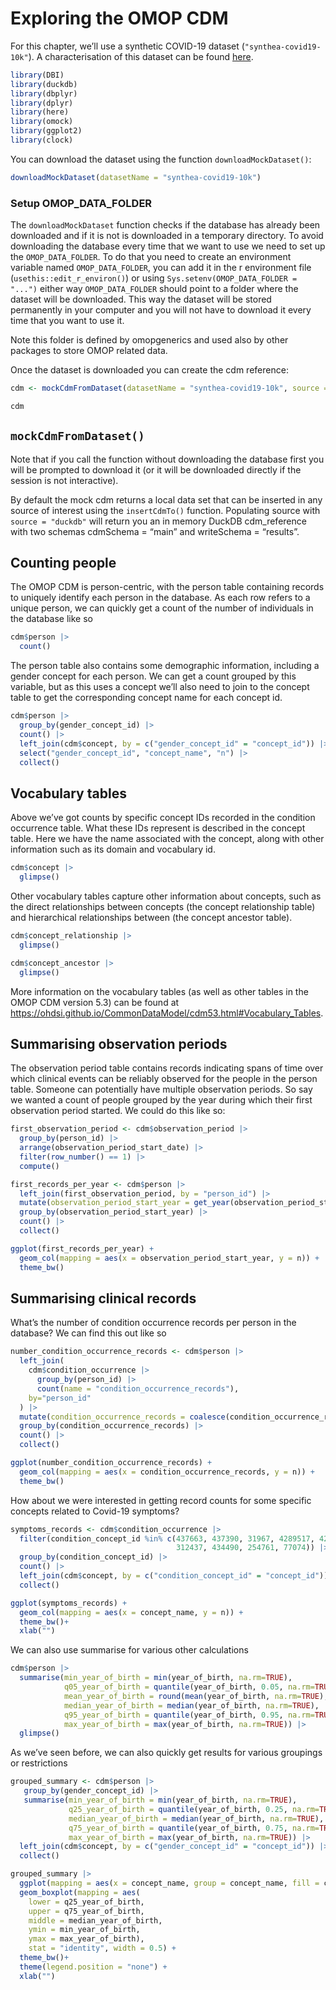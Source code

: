 # Exploring the OMOP CDM

For this chapter, we'll use a synthetic COVID-19 dataset (`"synthea-covid19-10k"`). A characterisation of this dataset can be found [here](https://dpa-pde-oxford.shinyapps.io/OmopSketchCharacterisation/).

```r
library(DBI)
library(duckdb)
library(dbplyr)
library(dplyr)
library(here)
library(omock)
library(ggplot2)
library(clock)
```

You can download the dataset using the function `downloadMockDataset()`:

```r
downloadMockDataset(datasetName = "synthea-covid19-10k")
```

::: {.callout-note collapse="true"}
### Setup OMOP_DATA_FOLDER

The `downloadMockDataset` function checks if the database has already been downloaded and if it is not is downloaded in a temporary directory. To avoid downloading the database every time that we want to use we need to set up the `OMOP_DATA_FOLDER`. To do that you need to create an environment variable named `OMOP_DATA_FOLDER`, you can add it in the r environment file (`usethis::edit_r_environ()`) or using `Sys.setenv(OMOP_DATA_FOLDER = "...")` either way `OMOP_DATA_FOLDER` should point to a folder where the dataset will be downloaded. This way the dataset will be stored permanently in your computer and you will not have to download it every time that you want to use it.

Note this folder is defined by omopgenerics and used also by other packages to store OMOP related data.
:::

Once the dataset is downloaded you can create the cdm reference:

```r
cdm <- mockCdmFromDataset(datasetName = "synthea-covid19-10k", source = "duckdb")
```

```r
cdm
```

::: {.callout-note collapse="true"}
## `mockCdmFromDataset()`
Note that if you call the function without downloading the database first you will be prompted to download it (or it will be downloaded directly if the session is not interactive).

By default the mock cdm returns a local data set that can be inserted in any source of interest using the `insertCdmTo()` function. Populating source with `source = "duckdb"` will return you an in memory DuckDB cdm_reference with two schemas cdmSchema = "main" and writeSchema = "results".
:::

## Counting people

The OMOP CDM is person-centric, with the person table containing records to uniquely identify each person in the database. As each row refers to a unique person, we can quickly get a count of the number of individuals in the database like so

```r
cdm$person |> 
  count()
```

The person table also contains some demographic information, including a gender concept for each person. We can get a count grouped by this variable, but as this uses a concept we'll also need to join to the concept table to get the corresponding concept name for each concept id.

```r
cdm$person |> 
  group_by(gender_concept_id) |> 
  count() |> 
  left_join(cdm$concept, by = c("gender_concept_id" = "concept_id")) |> 
  select("gender_concept_id", "concept_name", "n") |> 
  collect()
```

::: {.callout-tip collapse="true"}
## Vocabulary tables

Above we've got counts by specific concept IDs recorded in the condition occurrence table. What these IDs represent is described in the concept table. Here we have the name associated with the concept, along with other information such as its domain and vocabulary id.

```r
cdm$concept |> 
  glimpse()
```

Other vocabulary tables capture other information about concepts, such as the direct relationships between concepts (the concept relationship table) and hierarchical relationships between (the concept ancestor table).

```r
cdm$concept_relationship |> 
  glimpse()

cdm$concept_ancestor |> 
  glimpse()
```

More information on the vocabulary tables (as well as other tables in the OMOP CDM version 5.3) can be found at <https://ohdsi.github.io/CommonDataModel/cdm53.html#Vocabulary_Tables>.
:::

## Summarising observation periods

The observation period table contains records indicating spans of time over which clinical events can be reliably observed for the people in the person table. Someone can potentially have multiple observation periods. So say we wanted a count of people grouped by the year during which their first observation period started. We could do this like so:

```r
first_observation_period <- cdm$observation_period |>
  group_by(person_id) |> 
  arrange(observation_period_start_date) |>
  filter(row_number() == 1) |> 
  compute()

first_records_per_year <- cdm$person |> 
  left_join(first_observation_period, by = "person_id") |> 
  mutate(observation_period_start_year = get_year(observation_period_start_date)) |> 
  group_by(observation_period_start_year) |> 
  count() |> 
  collect()

ggplot(first_records_per_year) +
  geom_col(mapping = aes(x = observation_period_start_year, y = n)) +
  theme_bw()
```

## Summarising clinical records

What's the number of condition occurrence records per person in the database? We can find this out like so

```r
number_condition_occurrence_records <- cdm$person |> 
  left_join(
    cdm$condition_occurrence |> 
      group_by(person_id) |> 
      count(name = "condition_occurrence_records"),
    by="person_id"
  ) |> 
  mutate(condition_occurrence_records = coalesce(condition_occurrence_records, 0)) |>
  group_by(condition_occurrence_records) |>
  count() |> 
  collect()

ggplot(number_condition_occurrence_records) +
  geom_col(mapping = aes(x = condition_occurrence_records, y = n)) +
  theme_bw()
```

How about we were interested in getting record counts for some specific concepts related to Covid-19 symptoms?

```r
symptoms_records <- cdm$condition_occurrence |> 
  filter(condition_concept_id %in% c(437663, 437390, 31967, 4289517, 4223659, 
                                     312437, 434490, 254761, 77074)) |> 
  group_by(condition_concept_id) |> 
  count() |> 
  left_join(cdm$concept, by = c("condition_concept_id" = "concept_id")) |> 
  collect()

ggplot(symptoms_records) +
  geom_col(mapping = aes(x = concept_name, y = n)) +
  theme_bw()+
  xlab("")
```

We can also use summarise for various other calculations

```r
cdm$person |> 
  summarise(min_year_of_birth = min(year_of_birth, na.rm=TRUE),
            q05_year_of_birth = quantile(year_of_birth, 0.05, na.rm=TRUE),
            mean_year_of_birth = round(mean(year_of_birth, na.rm=TRUE),0),
            median_year_of_birth = median(year_of_birth, na.rm=TRUE),
            q95_year_of_birth = quantile(year_of_birth, 0.95, na.rm=TRUE),
            max_year_of_birth = max(year_of_birth, na.rm=TRUE)) |>  
  glimpse()
```

As we've seen before, we can also quickly get results for various groupings or restrictions

```r
grouped_summary <- cdm$person |> 
   group_by(gender_concept_id) |> 
   summarise(min_year_of_birth = min(year_of_birth, na.rm=TRUE),
             q25_year_of_birth = quantile(year_of_birth, 0.25, na.rm=TRUE),
             median_year_of_birth = median(year_of_birth, na.rm=TRUE),
             q75_year_of_birth = quantile(year_of_birth, 0.75, na.rm=TRUE),
             max_year_of_birth = max(year_of_birth, na.rm=TRUE)) |> 
  left_join(cdm$concept, by = c("gender_concept_id" = "concept_id")) |> 
  collect() 

grouped_summary |> 
  ggplot(mapping = aes(x = concept_name, group = concept_name, fill = concept_name)) +
  geom_boxplot(mapping = aes(
    lower = q25_year_of_birth, 
    upper = q75_year_of_birth, 
    middle = median_year_of_birth, 
    ymin = min_year_of_birth, 
    ymax = max_year_of_birth),
    stat = "identity", width = 0.5) + 
  theme_bw()+ 
  theme(legend.position = "none") +
  xlab("")

```
